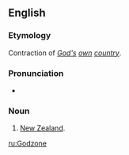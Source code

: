 ==English==

===Etymology===
Contraction of ''[[God]][['s]] [[own]] [[country]]''.

===Pronunciation===
* {{IPA|/ˈgɒdzəʊn/}}

===Noun===
{{en-noun|-}}

# {{New Zealand|informal}} [[New Zealand]].

[[ru:Godzone]]